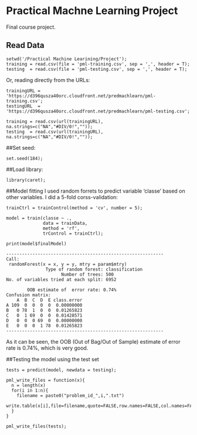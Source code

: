 # Practical Machne Learning Project
Final course project.

## Read Data
```
setwd('/Practical Machine Learining/Project');
training = read.csv(file = 'pml-training.csv', sep = ',', header = T);
testing  = read.csv(file = 'pml-testing.csv', sep = ',', header = T);
```
Or, reading directly from the URLs:

```
trainingURL = 'https://d396qusza40orc.cloudfront.net/predmachlearn/pml-training.csv';
testingURL  = 'https://d396qusza40orc.cloudfront.net/predmachlearn/pml-testing.csv';

training = read.csv(url(trainingURL), na.strings=c("NA","#DIV/0!",""));
testing  = read.csv(url(trainingURL), na.strings=c("NA","#DIV/0!",""));
```

##Set seed:
```
set.seed(184);
```

##Load library:
```
library(caret);
```

##Model fitting
I used random forrets to predict variable 'classe' based on other variables. I did a 5-fold corss-validation:
```
trainCtrl = trainControl(method = 'cv', number = 5);

model = train(classe ~ ., 
              data = trainData, 
              method = 'rf',
              trControl = trainCtrl);

print(model$finalModel)

------------------------------------------------------------
Call:
 randomForest(x = x, y = y, mtry = param$mtry) 
               Type of random forest: classification
                     Number of trees: 500
No. of variables tried at each split: 6952

        OOB estimate of  error rate: 0.74%
Confusion matrix:
    A  B  C  D  E class.error
A 109  0  0  0  0  0.00000000
B   0 78  1  0  0  0.01265823
C   0  1 69  0  0  0.01428571
D   0  0  0 69  0  0.00000000
E   0  0  0  1 78  0.01265823
------------------------------------------------------------
```
As it can be seen, the OOB (Out of Bag/Out of Sample) estimate of error rate is 0.74%, which is very good.

##Testing the model using the test set
```
tests = predict(model, newdata = testing);

pml_write_files = function(x){
  n = length(x)
  for(i in 1:n){
    filename = paste0("problem_id_",i,".txt")
    write.table(x[i],file=filename,quote=FALSE,row.names=FALSE,col.names=FALSE)
  }
}

pml_write_files(tests);
```

